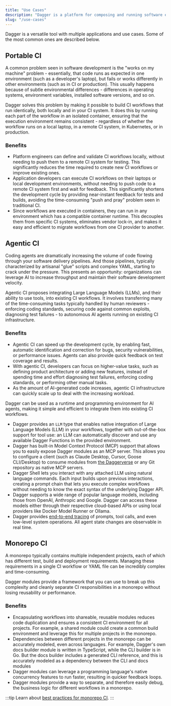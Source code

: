 ```yaml
---
title: "Use Cases"
description: "Dagger is a platform for composing and running software engineering workflows. Learn how to get started, explore common use cases, and join the community."
slug: "/use-cases"
---
```


Dagger is a versatile tool with multiple applications and use cases. Some of the most common ones are described below.

## Portable CI

A common problem seen in software development is the "works on my machine" problem - essentially, that code runs as expected in one environment (such as a developer's laptop), but fails or works differently in other environments (such as in CI or production). This usually happens because of subtle environmental differences - differences in operating systems, environment variables, installed software versions, and so on.

Dagger solves this problem by making it possible to build CI workflows that run identically, both locally and in your CI system. It does this by running each part of the workflow in an isolated container, ensuring that the execution environment remains consistent - regardless of whether the workflow runs on a local laptop, in a remote CI system, in Kubernetes, or in production.

### Benefits

- Platform engineers can define and validate CI workflows locally, without needing to push them to a remote CI system for testing. This significantly reduces the time required to create new CI workflows or improve existing ones.
- Application developers can execute CI workflows on their laptops or local development environments, without needing to push code to a remote CI system first and wait for feedback. This significantly shortens the development cycle by providing near-instant feedback for tests and builds, avoiding the time-consuming "push and pray" problem seen in traditional CI.
- Since workflows are executed in containers, they can run in any environment which has a compatible container runtime. This decouples them from specific CI systems, eliminates vendor lock-in, and makes it easy and efficient to migrate workflows from one CI provider to another.

## Agentic CI

Coding agents are dramatically increasing the volume of code flowing through your software delivery pipelines. And those pipelines, typically characterized by artisanal "glue" scripts and complex YAML, starting to crack under the pressure. This presents an opportunity: organizations can leverage AI to increase throughput and maintain their software development velocity.

Agentic CI proposes integrating Large Language Models (LLMs), and their ability to use tools, into existing CI workflows. It involves transferring many of the time-consuming tasks typically handled by human reviewers - enforcing coding standards, securing code against common exploits, diagnosing test failures - to autonomous AI agents running on existing CI infrastructure.

### Benefits

- Agentic CI can speed up the development cycle, by enabling fast, automatic identification and correction for bugs, security vulnerabilities, or performance issues. Agents can also provide quick feedback on test coverage and results.
- With agentic CI, developers can focus on higher-value tasks, such as defining product architecture or adding new features, instead of spending time and effort diagnosing test failures, enforcing coding standards, or performing other manual tasks.
- As the amount of AI-generated code increases, agentic CI infrastructure can quickly scale up to deal with the increasing workload.

Dagger can be used as a runtime and programming environment for AI agents, making it simple and efficient to integrate them into existing CI workflows.

- Dagger provides an `LLM` type that enables native integration of Large Language Models (LLM) in your workflows, together with out-of-the-box support for tool use: an LLM can automatically discover and use any available Dagger Functions in the provided environment.
- Dagger has built-in Model Context Protocol (MCP) support that allows you to easily expose Dagger modules as an MCP server. This allows you to configure a client (such as Claude Desktop, Cursor, Goose CLI/Desktop) to consume modules from [the Daggerverse](https://daggerverse.dev) or any Git repository as native MCP servers.
- Dagger Shell lets you interact with any attached LLM using natural language commands. Each input builds upon previous interactions, creating a prompt chain that lets you execute complex workflows without needing to know the exact syntax of the underlying Dagger API.
- Dagger supports a wide range of popular language models, including those from OpenAI, Anthropic and Google. Dagger can access these models either through their respective cloud-based APIs or using local providers like Docker Model Runner or Ollama.
- Dagger provides [end-to-end tracing](features/observability.mdx) of prompts, tool calls, and even low-level system operations. All agent state changes are observable in real time.

## Monorepo CI

A monorepo typically contains multiple independent projects, each of which has different test, build and deployment requirements. Managing these requirements in a single CI workflow or YAML file can be incredibly complex and time-consuming.

Dagger modules provide a framework that you can use to break up this complexity and cleanly separate CI responsibilities in a monorepo without losing reusability or performance.

### Benefits

- Encapsulating workflows into shareable, reusable modules reduces code duplication and ensures a consistent CI environment for all projects. For example, a shared module could create a common build environment and leverage this for multiple projects in the monorepo.
- Dependencies between different projects in the monorepo can be accurately modeled, even across languages. For example, Dagger's own docs builder module is written in TypeScript, while the CLI builder is in Go. But the docs builder includes a generated CLI reference, and this is accurately modeled as a dependency between the CLI and docs modules
- Dagger modules can leverage a programming language's native concurrency features to run faster, resulting in quicker feedback loops.
- Dagger modules provide a way to separate, and therefore easily debug, the business logic for different workflows in a monorepo.

:::tip
Learn about [best practices for monorepo CI](./reference/best-practices/monorepos.mdx).
:::
